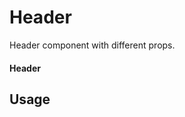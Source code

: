 
<Meta of={HeaderStory} title="Header" />

# Header

Header component with different props.

#### Header

<Canvas of={HeaderStory.HeaderExample} />

## Usage

```ts
import Header from '@/components/ui/navigation/Header';

const Header = () => {
  return (
        <Header headerTitle='Andromeda' headerEl={headerEl}/>
  );
};

export default Header;
```